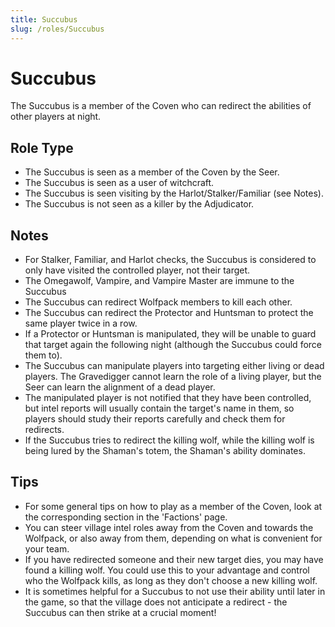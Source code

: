 ```yaml
---
title: Succubus
slug: /roles/Succubus
---
```


# Succubus

The Succubus is a member of the Coven who can redirect the abilities of other players at night.

## Role Type

- The Succubus is seen as a member of the Coven by the Seer.
- The Succubus is seen as a user of witchcraft.
- The Succubus is seen visiting by the Harlot/Stalker/Familiar (see Notes).
- The Succubus is not seen as a killer by the Adjudicator.

## Notes

- For Stalker, Familiar, and Harlot checks, the Succubus is considered to only have visited the controlled player, not their target.
- The Omegawolf, Vampire, and Vampire Master are immune to the Succubus
- The Succubus can redirect Wolfpack members to kill each other.
- The Succubus can redirect the Protector and Huntsman to protect the same player twice in a row.
- If a Protector or Huntsman is manipulated, they will be unable to guard that target again the following night (although the Succubus could force them to).
- The Succubus can manipulate players into targeting either living or dead players. The Gravedigger cannot learn the role of a living player, but the Seer can learn the alignment of a dead player.
- The manipulated player is not notified that they have been controlled, but intel reports will usually contain the target's name in them, so players should study their reports carefully and check them for redirects.
- If the Succubus tries to redirect the killing wolf, while the killing wolf is being lured by the Shaman's totem, the Shaman's ability dominates.

## Tips

- For some general tips on how to play as a member of the Coven, look at the corresponding section in the 'Factions' page.
- You can steer village intel roles away from the Coven and towards the Wolfpack, or also away from them, depending on what is convenient for your team.
- If you have redirected someone and their new target dies, you may have found a killing wolf. You could use this to your advantage and control who the Wolfpack kills, as long as they don't choose a new killing wolf.
- It is sometimes helpful for a Succubus to not use their ability until later in the game, so that the village does not anticipate a redirect - the Succubus can then strike at a crucial moment!
